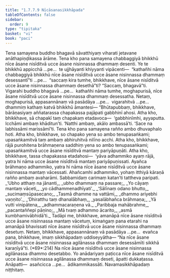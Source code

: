 ```yaml
---
title: "1.7.7.9 Nīcāsanasikkhāpada"
tableOfContents: false
sidebar:
  order: 9
type: "tipitaka"
basket: "vi"
book: "paci"
---
```



<DynamicBreadcrumb />

<Division number="646" book="paci" e="ch" v="2" p="267">

<Paragraph number="2045" book="paci">
Tena samayena buddho bhagavā sāvatthiyaṃ viharati jetavane anāthapiṇḍikassa ārāme. Tena kho pana samayena chabbaggiyā bhikkhū nīce āsane nisīditvā ucce āsane nisinnassa dhammaṃ desenti.
</Paragraph>

<Paragraph number="2046" book="paci">
Ye te bhikkhū appicchā …pe…  te ujjhāyanti khiyyanti vipācenti—  “kathañhi nāma chabbaggiyā bhikkhū nīce āsane nisīditvā ucce āsane nisinnassa dhammaṃ desessantī”ti …pe…  “saccaṃ kira tumhe, bhikkhave, nīce āsane nisīditvā ucce āsane nisinnassa dhammaṃ desethā”ti? “Saccaṃ, bhagavā”ti. Vigarahi buddho bhagavā …pe…  kathañhi nāma tumhe, moghapurisā, nīce āsane nisīditvā ucce āsane nisinnassa dhammaṃ desessatha. Netaṃ, moghapurisā, appasannānaṃ vā pasādāya …pe…  vigarahitvā …pe…  dhammiṃ kathaṃ katvā bhikkhū āmantesi—
</Paragraph>

</Division>
<Division number="647" book="paci" e="ch" v="2" p="267">

<Paragraph number="2047" book="paci">
“Bhūtapubbaṃ, bhikkhave, bārāṇasiyaṃ aññatarassa chapakassa pajāpati gabbhinī ahosi. Atha kho, bhikkhave, sā chapakī taṃ chapakaṃ etadavoca—  ‘gabbhinīmhi, ayyaputta. Icchāmi ambaṃ khāditun’ti. ‘Natthi ambaṃ, akālo ambassā’ti. ‘Sace na labhissāmi marissāmī’ti. Tena kho pana samayena rañño ambo dhuvaphalo hoti. Atha kho, bhikkhave, so chapako yena so ambo tenupasaṅkami; upasaṅkamitvā taṃ ambaṃ abhiruhitvā nilīno acchi. Atha kho, bhikkhave, rājā purohitena brāhmaṇena saddhiṃ yena so ambo tenupasaṅkami; upasaṅkamitvā ucce āsane nisīditvā mantaṃ pariyāpuṇāti. Atha kho, bhikkhave, tassa chapakassa etadahosi—  ‘yāva adhammiko ayaṃ rājā, yatra hi nāma ucce āsane nisīditvā mantaṃ pariyāpuṇissati. Ayañca brāhmaṇo adhammiko, yatra hi nāma nīce āsane nisīditvā ucce āsane nisinnassa mantaṃ vācessati. Ahañcamhi adhammiko, yohaṃ itthiyā kāraṇā rañño ambaṃ avaharāmi. Sabbamidaṃ carimaṃ katan’ti tattheva paripati.
</Paragraph>

<Paragraph number="2048" type="verses" book="paci">
_‘Ubho atthaṃ na jānanti,_  
_ubho dhammaṃ na passare;_  
_Yo cāyaṃ mantaṃ vāceti,_  
_yo cādhammenadhīyati’._  

</Paragraph>

<Paragraph number="2049" type="verses" book="paci">
_‘Sālīnaṃ odano bhutto,_  
_sucimaṃsūpasecano;_  
_Tasmā dhamme na vattāmi,_  
_dhammo ariyebhi vaṇṇito’._  

</Paragraph>

<Paragraph number="2050" type="verses" book="paci">
_‘Dhiratthu taṃ dhanalābhaṃ,_  
_yasalābhañca brāhmaṇa;_  
_Yā vutti vinipātena,_  
_adhammacaraṇena vā._  

</Paragraph>

<Paragraph number="2051" type="verses" book="paci">
_Paribbaja mahābrahme,_  
_pacantaññepi pāṇino;_  
_Mā tvaṃ adhammo ācarito,_  
_asmā kumbhamivābhidā’ti._  

</Paragraph>

<Paragraph number="2052" book="paci">
Tadāpi me, bhikkhave, amanāpā nīce āsane nisīditvā ucce āsane nisinnassa mantaṃ vācetuṃ, kimaṅgaṃ pana etarahi na amanāpā bhavissati nīce āsane nisīditvā ucce āsane nisinnassa dhammaṃ desetuṃ. Netaṃ, bhikkhave, appasannānaṃ vā pasādāya …pe…  evañca pana, bhikkhave, imaṃ sikkhāpadaṃ uddiseyyātha—
</Paragraph>

<Paragraph number="2053" book="paci">
<Emphasis>“Na nīce āsane nisīditvā ucce āsane nisinnassa agilānassa dhammaṃ desessāmīti sikkhā karaṇīyā”</Emphasis>ti. (*69*:<Emphasis>214</Emphasis>)
</Paragraph>

<Paragraph number="2054" book="paci">
Na nīce āsane nisīditvā ucce āsane nisinnassa agilānassa dhammo desetabbo. Yo anādariyaṃ paṭicca nīce āsane nisīditvā ucce āsane nisinnassa agilānassa dhammaṃ deseti, āpatti dukkaṭassa.
</Paragraph>

<Paragraph number="2055" book="paci">
Anāpatti—  asañcicca …pe…  ādikammikassāti.

</Paragraph>
</Division>

<Paragraph number="2056" type="center" book="paci">
Navamasikkhāpadaṃ niṭṭhitaṃ.
</Paragraph>